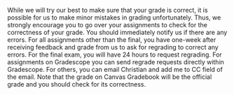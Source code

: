 While we will try our best to make sure that your grade is correct, it is possible for us to make minor mistakes in grading unfortunately. 
Thus, we strongly encourage you to go over your assignments to check for the correctness of your grade. 
You should immediately notify us if there are any errors. 
For all assignments other than the final, you have one-week after receiving feedback and grade from us to ask for regrading to correct any errors. 
For the final exam, you will have 24 hours to request regrading.
For assignments on Gradescope you can send regrade requests directly within Gradescope. 
For others, you can email Christian and add me to CC field of the email. 
Note that the grade on Canvas Gradebook will be the official grade and you should check for its correctness. 
